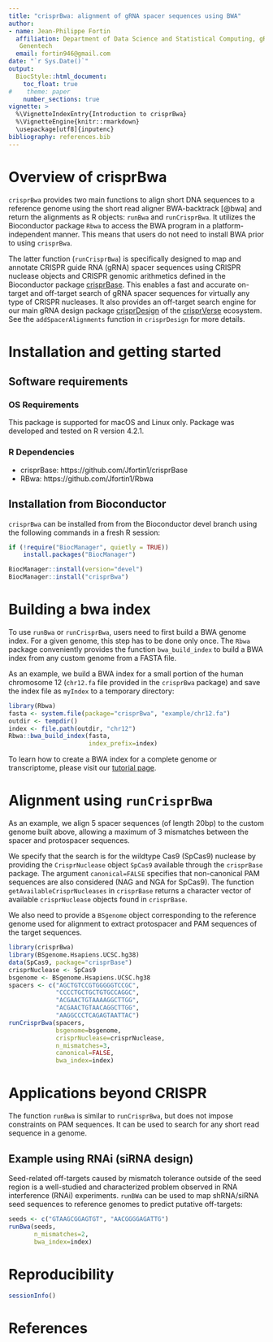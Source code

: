 ```yaml
---
title: "crisprBwa: alignment of gRNA spacer sequences using BWA"
author: 
- name: Jean-Philippe Fortin
  affiliation: Department of Data Science and Statistical Computing, gRED, 
   Genentech
  email: fortin946@gmail.com
date: "`r Sys.Date()`"
output: 
  BiocStyle::html_document:
    toc_float: true
#    theme: paper
    number_sections: true
vignette: >
  %\VignetteIndexEntry{Introduction to crisprBwa}
  %\VignetteEngine{knitr::rmarkdown}
  \usepackage[utf8]{inputenc}
bibliography: references.bib
---
```





# Overview of crisprBwa

`crisprBwa` provides two main functions to align short DNA sequences to
a reference genome using the short read aligner BWA-backtrack [@bwa]
and return the alignments as R objects: `runBwa` and `runCrisprBwa`.
It utilizes the Bioconductor package `Rbwa` to access the BWA program
in a platform-independent manner. This means that users do not need to install
BWA prior to using `crisprBwa`. 


The latter function (`runCrisprBwa`) is specifically designed
to map and annotate CRISPR guide RNA (gRNA) spacer sequences using
CRISPR nuclease objects and CRISPR genomic arithmetics defined in
the Bioconductor package [crisprBase](https://github.com/crisprVerse/crisprBase).
This enables a fast and accurate on-target and off-target search of 
gRNA spacer sequences for virtually any type of CRISPR nucleases. 
It also provides an off-target search engine for our main gRNA design package [crisprDesign](https://github.com/crisprVerse/crisprDesign) of the 
[crisprVerse](https://github.com/crisprVerse) ecosystem. See the 
`addSpacerAlignments` function in `crisprDesign` for more details. 




# Installation and getting started

## Software requirements

### OS Requirements

This package is supported for macOS and Linux only.
Package was developed and tested on R version 4.2.1.

### R Dependencies 

- crisprBase: https://github.com/Jfortin1/crisprBase
- RBwa: https://github.com/Jfortin1/Rbwa



## Installation from Bioconductor

`crisprBwa` can be installed from from the Bioconductor devel branch
using the following commands in a fresh R session:

```r
if (!require("BiocManager", quietly = TRUE))
    install.packages("BiocManager")

BiocManager::install(version="devel")
BiocManager::install("crisprBwa")
```







# Building a bwa index

To use `runBwa` or `runCrisprBwa`, users need to first build a BWA
genome index. For a given genome, this step has to be done only once. 
The `Rbwa` package conveniently provides the function `bwa_build_index`
to build a BWA index from any custom genome from a FASTA file.

As an example, we build a BWA index for a small portion of the human
chromosome 12 (`chr12.fa` file provided in the `crisprBwa` package) and
save the index file as `myIndex` to a temporary directory:

```r
library(Rbwa)
fasta <- system.file(package="crisprBwa", "example/chr12.fa")
outdir <- tempdir()
index <- file.path(outdir, "chr12")
Rbwa::bwa_build_index(fasta,
                      index_prefix=index)
```

To learn how to create a BWA index for a complete genome or transcriptome,
please visit our [tutorial page](https://github.com/crisprVerse/Tutorials/tree/master/Building_Genome_Indices).



# Alignment using `runCrisprBwa`

As an example, we align 5 spacer sequences (of length 20bp) to the
custom genome built above, allowing a maximum of 3 mismatches between the 
spacer and protospacer sequences. 

We specify that the search is for the wildtype Cas9 (SpCas9) nuclease
by providing the `CrisprNuclease` object `SpCas9` available through the 
`crisprBase` package. The argument `canonical=FALSE` specifies that 
non-canonical PAM sequences are also considered (NAG and NGA for SpCas9).
The function `getAvailableCrisprNucleases` in `crisprBase` returns a character
vector of available `crisprNuclease` objects found in `crisprBase`.

We also need to provide a `BSgenome` object corresponding to the reference
genome used for alignment to extract protospacer and PAM sequences of the 
target sequences. 

```r
library(crisprBwa)
library(BSgenome.Hsapiens.UCSC.hg38)
data(SpCas9, package="crisprBase")
crisprNuclease <- SpCas9
bsgenome <- BSgenome.Hsapiens.UCSC.hg38
spacers <- c("AGCTGTCCGTGGGGGTCCGC",
             "CCCCTGCTGCTGTGCCAGGC",
             "ACGAACTGTAAAAGGCTTGG",
             "ACGAACTGTAACAGGCTTGG",
             "AAGGCCCTCAGAGTAATTAC")
runCrisprBwa(spacers,
             bsgenome=bsgenome,
             crisprNuclease=crisprNuclease,
             n_mismatches=3,
             canonical=FALSE,
             bwa_index=index)
```



# Applications beyond CRISPR

The function `runBwa` is similar to `runCrisprBwa`,
but does not impose constraints on PAM sequences.
It can be used to search for any short read sequence in a genome.

## Example using RNAi (siRNA design)

Seed-related off-targets caused by mismatch tolerance outside of the
seed region is a well-studied and characterized problem observed in RNA
interference (RNAi) experiments. `runBWa` can be used to map shRNA/siRNA seed
sequences to reference genomes to predict putative off-targets:

```r
seeds <- c("GTAAGCGGAGTGT", "AACGGGGAGATTG")
runBwa(seeds,
       n_mismatches=2,
       bwa_index=index)
```



# Reproducibility

```r
sessionInfo()
```


# References




